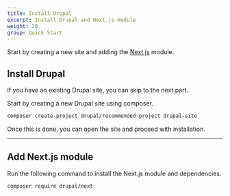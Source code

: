 ```yaml
---
title: Install Drupal
excerpt: Install Drupal and Next.js module
weight: 20
group: Quick Start
---
```


Start by creating a new site and adding the [Next.js](https://drupal.org/project/next) module.

## Install Drupal

<Callout>

If you have an existing Drupal site, you can skip to the next part.

</Callout>

Start by creating a new Drupal site using composer.

```sh
composer create-project drupal/recommended-project drupal-site
```

Once this is done, you can open the site and proceed with installation.

---

## Add Next.js module

Run the following command to install the Next.js module and dependencies.

```sh
composer require drupal/next
```
